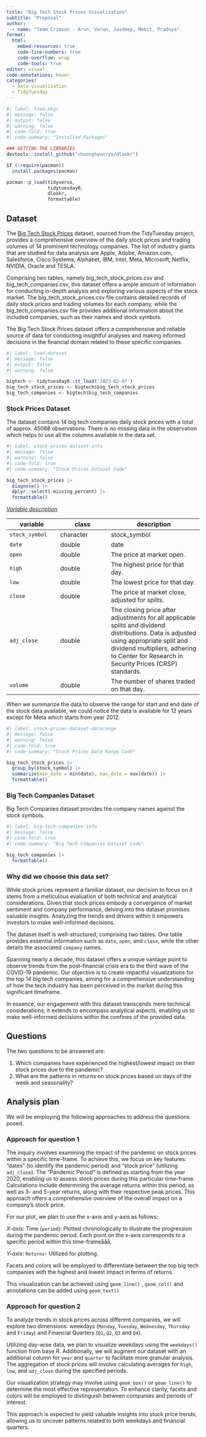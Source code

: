 ```yaml
---
title: "Big Tech Stock Prices Visualization"
subtitle: "Proposal"
author: 
  - name: "Team Crimson - Arun, Varun, Jasdeep, Mohit, Pradnya"
format: 
  html:
    embed-resources: true
    code-line-numbers: true
    code-overflow: wrap
    code-tools: true
editor: visual
code-annotations: hover
categories: 
  - Data visualization
  - TidyTuesday
---
```


```r
#| label: load-pkgs
#| message: false
#| output: false
#| warning: false
#| code-fold: true
#| code-summary: "Installed Packages"

### GETTING THE LIBRARIES
devtools::install_github("choonghyunryu/dlookr")

if (!require(pacman))
  install.packages(pacman)

pacman::p_load(tidyverse,
               tidytuesdayR,
               dlookr,
               formattable)
```

## Dataset

The [Big Tech Stock Prices](https://github.com/rfordatascience/tidytuesday/tree/master/data/2023/2023-02-07) dataset, sourced from the TidyTuesday project, provides a comprehensive overview of the daily stock prices and trading volumes of 14 prominent technology companies. The list of industry giants that are studied for data analysis are Apple, Adobe, Amazon.com, Salesforce, Cisco Systems, Alphabet, IBM, Intel, Meta, Microsoft, Netflix, NVIDIA, Oracle and TESLA.

Comprising two tables, namely big_tech_stock_prices.csv and big_tech_companies.csv, this dataset offers a ample amount of information for conducting in-depth analysis and exploring various aspects of the stock market. The big_tech_stock_prices.csv file contains detailed records of daily stock prices and trading volumes for each company, while the big_tech_companies.csv file provides additional information about the included companies, such as their names and stock symbols.

The Big Tech Stock Prices dataset offers a comprehensive and reliable source of data for conducting insightful analyses and making informed decisions in the financial domain related to these specific companies.

```r
#| label: load-dataset
#| message: false
#| output: false
#| warning: false

bigtech <- tidytuesdayR::tt_load('2023-02-07')
big_tech_stock_prices <- bigtech$big_tech_stock_prices
big_tech_companies <- bigtech$big_tech_companies

```

### Stock Prices Dataset

The dataset contains 14 big tech companies daily stock prices with a total of approx. 45088 observations. There is no missing data in the observation which helps to use all the columns available in the data set.

```r
#| label: stock-prices-dataset-info
#| message: false
#| warning: false
#| code-fold: true
#| code-summary: "Stock Prices Dataset Code"

big_tech_stock_prices |>
  diagnose() |>
  dplyr::select(-missing_percent) |>
  formattable()
```

[*Variable description*]{.underline}

| variable       | class     | description                                                                                                                                                                                                                       |
|-------------------|-------------------|----------------------------------|
| `stock_symbol` | character | stock_symbol                                                                                                                                                                                                                      |
| `date`         | double    | date                                                                                                                                                                                                                              |
| `open`         | double    | The price at market open.                                                                                                                                                                                                         |
| `high`         | double    | The highest price for that day.                                                                                                                                                                                                   |
| `low`          | double    | The lowest price for that day.                                                                                                                                                                                                    |
| `close`        | double    | The price at market close, adjusted for splits.                                                                                                                                                                                   |
| `adj_close`    | double    | The closing price after adjustments for all applicable splits and dividend distributions. Data is adjusted using appropriate split and dividend multipliers, adhering to Center for Research in Security Prices (CRSP) standards. |
| `volume`       | double    | The number of shares traded on that day.                                                                                                                                                                                          |

When we summarize the data to observe the range for start and end date of the stock data available, we could notice the data is available for 12 years except for Meta which starts from year 2012.

```r
#| label: stock-prices-dataset-daterange
#| message: false
#| warning: false
#| code-fold: true
#| code-summary: "Stock Prices Date Range Code"

big_tech_stock_prices |> 
  group_by(stock_symbol) |> 
  summarize(min_date = min(date), max_date = max(date)) |> 
  formattable()
```

### Big Tech Companies Dataset

Big Tech Companies dataset provides the company names against the stock symbols.

```r
#| label: big-tech-companies-info
#| message: false
#| code-fold: true
#| code-summary: "Big Tech Companies Dataset Code"

big_tech_companies |>
  formattable()
```

### Why did we choose this data set?

While stock prices represent a familiar dataset, our decision to focus on it stems from a meticulous evaluation of both technical and analytical considerations. Given that stock prices embody a convergence of market sentiment and company performance, delving into this dataset promises valuable insights. Analyzing the trends and drivers within it empowers investors to make well-informed decisions.

The dataset itself is well-structured, comprising two tables. One table provides essential information such as `date`, `open`, and `close`, while the other details the associated `company` names.

Spanning nearly a decade, this dataset offers a unique vantage point to observe trends from the post-financial crisis era to the third wave of the COVID-19 pandemic. Our objective is to create impactful visualizations for the top 14 big tech companies, aiming for a comprehensive understanding of how the tech industry has been perceived in the market during this significant timeframe.

In essence, our engagement with this dataset transcends mere technical considerations; it extends to encompass analytical aspects, enabling us to make well-informed decisions within the confines of the provided data.

## Questions

The two questions to be answered are:

1.  Which companies have experienced the highest/lowest impact on their stock prices due to the pandemic?
2.  What are the patterns in returns on stock prices based on days of the week and seasonality?

## Analysis plan

We will be employing the following approaches to address the questions posed.

### Approach for question 1

The inquiry involves examining the impact of the pandemic on stock prices within a specific time-frame. To achieve this, we focus on key features: "dates" (to identify the pandemic period) and "stock price" (utilizing `adj_close`). The "Pandemic Period" is defined as starting from the year 2020, enabling us to assess stock prices during this particular time-frame. Calculations include determining the average returns within this period, as well as 3- and 5-year returns, along with their respective peak prices. This approach offers a comprehensive overview of the overall impact on a company's stock price.

For our plot, we plan to use the x-axis and y-axis as follows:

*X-axis*: Time (`period`): Plotted chronologically to illustrate the progression during the pandemic period. Each point on the x-axis corresponds to a specific period within this time-frameååå.

*Y-axis*: `Returns`- Utilized for plotting.

Facets and colors will be employed to differentiate between the top big tech companies with the highest and lowest impact in terms of returns.

This visualization can be achieved using `geom_line()` , `geom_col()` and annotations can be added using `geom_text()`

### Approach for question 2

To analyze trends in stock prices across different companies, we will explore two dimensions: weekdays (`Monday`, `Tuesday`, `Wednesday`, `Thursday` and `Friday`) and Financial Quarters (`Q1`, `Q2`, `Q3` and `Q4`).

Utilizing day-wise data, we plan to visualize weekdays using the `weekdays()` function from base R. Additionally, we will augment our dataset with an additional column for `year` and `quarter` to facilitate more granular analysis. The aggregation of stock prices will involve calculating averages for `high`, `low`, and `adj_close` during the specified periods.

Our visualization strategy may involve using `geom_box()` or `geom_line()` to determine the most effective representation. To enhance clarity, facets and colors will be employed to distinguish between companies and periods of interest.

This approach is expected to yield valuable insights into stock price trends, allowing us to uncover patterns related to both weekdays and financial quarters.
